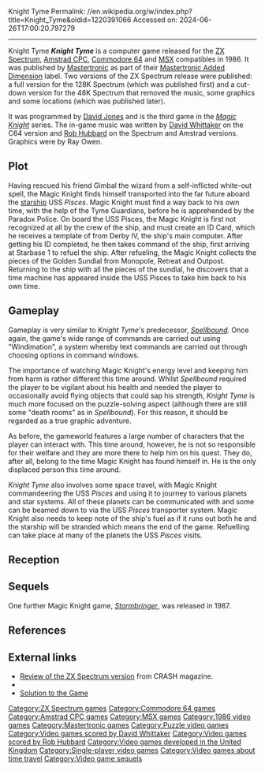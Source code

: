 Knight Tyme
Permalink: //en.wikipedia.org/w/index.php?title=Knight_Tyme&oldid=1220391066
Accessed on: 2024-06-26T17:00:20.797279



------
Knight Tyme
{{Infobox video game
| title  = Knight Tyme
|image = KnightTyme.jpg
|image_size = 200px
|developer = [[David Jones (programmer)|David Jones]], [[David Whittaker (video game composer)|David Whittaker]], [[Rob Hubbard]] (music)
|publisher = [[Mastertronic]]
|designer =
|engine = 
|released = 1986
|genre = Graphic adventure
|modes = [[Single-player video game|Single-player]]
|platforms = [[Amstrad CPC]], [[Commodore 64]], [[MSX]], [[ZX Spectrum]] (separate 48K and 128K versions)
}}
'''''Knight Tyme''''' is a computer game released for the [[ZX Spectrum]], [[Amstrad CPC]], [[Commodore 64]] and [[MSX]] compatibles in 1986. It was published by [[Mastertronic]] as part of their [[Mastertronic Added Dimension]] label. Two versions of the ZX Spectrum release were published: a full version for the 128K Spectrum (which was published first) and a cut-down version for the 48K Spectrum that removed the music, some graphics and some locations (which was published later).

It was programmed by [[David Jones (programmer)|David Jones]] and is the third game in the ''[[Magic Knight]]'' series. The in-game music was written by [[David Whittaker (video game composer)|David Whittaker]] on the C64 version and [[Rob Hubbard]] on the Spectrum and Amstrad versions. Graphics were by Ray Owen.

==Plot==
Having rescued his friend Gimbal the wizard from a self-inflicted white-out spell, the Magic Knight finds himself transported into the far future aboard the [[starship]] USS ''Pisces''. Magic Knight must find a way back to his own time, with the help of the Tyme Guardians, before he is apprehended by the Paradox Police. On board the USS Pisces, the Magic Knight is first not recognized at all by the crew of the ship, and must create an ID Card, which he receives a template of from Derby IV, the ship's main computer. After getting his ID completed, he then takes command of the ship, first arriving at Starbase 1 to refuel the ship. After refueling, the Magic Knight collects the pieces of the Golden Sundial from Monopole, Retreat and Outpost. Returning to the ship with all the pieces of the sundial, he discovers that a time machine has appeared inside the USS Pisces to take him back to his own time.

==Gameplay==
Gameplay is very similar to ''Knight Tyme'''s predecessor, ''[[Spellbound (video game)|Spellbound]]''. Once again, the game's wide range of commands are carried out using "Windimation", a system whereby text commands are carried out through choosing options in command windows.

The importance of watching Magic Knight's energy level and keeping him from harm is rather different this time around. Whilst ''Spellbound'' required the player to be vigilant about his health and needed the player to occasionally avoid flying objects that could sap his strength, ''Knight Tyme'' is much more focused on the puzzle-solving aspect (although there are still some "death rooms" as in ''Spellbound''). For this reason, it should be regarded as a true graphic adventure.

As before, the gameworld features a large number of characters that the player can interact with. This time around, however, he is not so responsible for their welfare and they are more there to help him on his quest. They do, after all, belong to the time Magic Knight has found himself in. He is the only displaced person this time around.

''Knight Tyme'' also involves some space travel, with Magic Knight commandeering the USS ''Pisces'' and using it to journey to various planets and star systems. All of these planets can be communicated with and some can be beamed down to via the USS ''Pisces'' transporter system. Magic Knight also needs to keep note of the ship's fuel as if it runs out both he and the starship will be stranded which means the end of the game. Refuelling can take place at many of the planets the USS ''Pisces'' visits.

==Reception==
{{Video game reviews
| award1Pub = ''Crash''
| award1 = Crash Smash
| award2Pub = ''Your Sinclair''
| award2 = Megagame
| award3Pub = ''Amstrad Action''
| award3 = Mastergame<ref>Game review, Amstrad June magazine, [[Future Publishing]], issue 11, August 1986</ref>
}}

==Sequels==
One further Magic Knight game, ''[[Stormbringer (video game)|Stormbringer]]'', was released in 1987.

==References==
{{reflist}}

==External links==
*[http://www.crashonline.org.uk/29/knighttyme.htm Review of the ZX Spectrum version] from CRASH magazine.
*{{WoS game|id=0002722}}
*[http://c64.tin.at/knight-tyme/knight-tyme.sol.pdf Solution to the Game]

[[Category:ZX Spectrum games]]
[[Category:Commodore 64 games]]
[[Category:Amstrad CPC games]]
[[Category:MSX games]]
[[Category:1986 video games]]
[[Category:Mastertronic games]]
[[Category:Puzzle video games]]
[[Category:Video games scored by David Whittaker]]
[[Category:Video games scored by Rob Hubbard]]
[[Category:Video games developed in the United Kingdom]]
[[Category:Single-player video games]]
[[Category:Video games about time travel]]
[[Category:Video game sequels]]